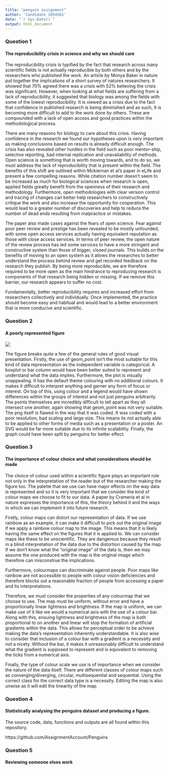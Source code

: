 ---
title: "penguin assignment"
author: 'Candidate 1054581'
date: "`r Sys.Date()`"
output: html_document
---

### Question 1

#### The reproducibility crisis in science and why we should care

The reproducibility crisis is typified by the fact that research across many scientific fields is not actually reproducible by both others and by the researchers who published the work. An article by Monya Baker in nature put together the implications of a short survey of natures researchers. It showed that 70% agreed there was a crisis with 52% believing the crisis was significant. However, when looking at what fields are suffering from a lack of reproducibility, it suggested that biology was among the fields with some of the lowest reproducibility. It is viewed as a crisis due to the fact that confidence in published research is being diminished and as such, It is becoming more difficult to add to the work done by others. These are compounded with a lack of open access and good practices within the methodological process.

There are many reasons for biology to care about this crisis. Having confidence in the research we found our hypotheses upon is very important as making conclusions based on results is already difficult enough. The crisis has also revealed other hurdles in the field such as poor mentor-ship, selective reporting, bad internal replication and unavailability of methods. 
Open science is something that is worth moving towards, and to do so, we must address the lack of reproducibility that is present within the field. The benefits of this shift are outlined within Mckiernan et al’s paper in eLife and present a few compelling reasons. While citation number doesn’t seem to be increased as much for biological sciences when research is open, applied fields greatly benefit from the openness of their research and methodology. Furthermore, open methodologies with clear version control and tracing of changes can better help researchers to constructively critique the work and also increase the opportunity for cooperation. This would lead to a greater number of discoveries and help to reduce the number of dead ends resulting from malpractice or mistakes.

The paper also made cases against the fears of open science. Fear against poor peer review and prestige has been revealed to be mostly unfounded, with some open access services actually having equivalent reputation as those with close access services. In terms of peer review, the open nature of the review process has led some services to have a more stringent and constructive system than those of bigger, closed journals. This builds on the benefits of moving to an open system as it allows the researches to better understand the process behind review and get recorded feedback on the research they publish. By being more reproducible, we are therefore required to be more open as the main hindrance to reproducing research is components of that research being hidden or missing. If we remove this barrier, our research appears to suffer no cost.

Fundamentally, better reproducibility requires and increased effort from researchers collectively and individually. Once implemented, the practice should become easy and habitual and would lead to a better environment that is more conducive and scientific.


### Question 2

#### A poorly represented figure

![](D:/Uni/R Directory/Assignments/penguins/figures/badPlot.png)

The figure breaks quite a few of the general rules of good visual presentation. Firstly, the use of geom_point isn’t the most suitable for this kind of data representation as the independent variable is categorical. A boxplot or bar column would have been better suited to represent and understand what the data implies. Furthermore, the plot is visually unappealing. It has the default theme colouring with no additional colours. It makes it difficult to interpret anything and garner any form of focus or interest. On top of this, using colour and a legend would have shown differences within the groups of interest and not just penguins arbitrarily. The points themselves are incredibly difficult to tell apart as they all intersect one another, again showing that geom_point was not very suitable. The png itself is flawed in the way that it was coded. It was coded with a poor resolution, bad scaling and large size. This means its not actually able to be applied to other forms of media such as a presentation or a poster. An SVG would be far more suitable due to its infinite scalability. Finally, the graph could have been split by penguins for better effect.

### Question 3 

#### The importance of colour choice and what considerations should be made

The choice of colour used within a scientific figure plays an important role not only in the interpretation of the reader but of the researcher making the figure too. The palette that we use can have major effects on the way data is represented and so it is very important that we consider the kind of colour maps we choose to fit to our data. A paper by Crameria et al in nature expresses the importance of this, the theory behind it and the ways in which we can implement it into future research.

Firstly, colour maps can distort our representation of data. If we use rainbow as an example, it can make it difficult to pick out the original image if we apply a rainbow colour map to the image. This means that it is likely having the same effect on the figures that it is applied to.  We can consider maps like these to be unscientific. They are dangerous because they result in a blind interpretation of the data due to the distortion caused by the map. If we don’t know what the “original image” of the data is, then we may assume the one produced with the map is the original image which therefore can misconstrue the implications.

Furthermore, colourmaps can discriminate against people. Poor maps like rainbow are not accessible to people with colour vision deficiencies and therefore blocks out a reasonable fraction of people from accessing a paper and its interpretations. 

Therefore, we must consider the properties of any colourmap that we choose to use. The map must be uniform, without error and have a proportionally linear lightness and brightness. If the map is uniform, we can make use of it like we would a numerical axis with the use of a colour bar. Along with this, ensuing lightness and brightness of the map is both proportional to on another and linear will stop the formation of artificial gradients within the data. This allows for perceptual order to be achieve making the data’s representation inherently understandable. 
It is also wise to consider that inclusion of a colour bar with a gradient is a necessity and not a nicety. Without the bar, it makes it unreasonably difficult to understand what the gradient is supposed to represent and is equivalent to removing the ticks from a numerical axis.

Finally, the type of colour scale we use is of importance when we consider the nature of the data itself. There are different classes of colour maps such as converging/diverging, circular, multisequential and sequential. Using the correct class for the correct data type is a necessity. Editing the map is also unwise as it will edit the linearity of the map.


### Question 4 

#### Statistically analysing the penguins dataset and producing a figure.

The source code, data, functions and outputs are all found within this repository. 

https://github.com/AssignmentAccount/Penguins

### Question 5

#### Reviewing someone elses work


